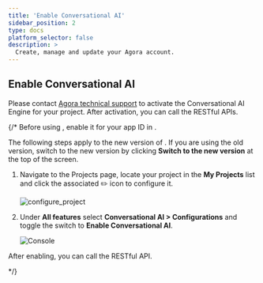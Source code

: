 ```yaml
---
title: 'Enable Conversational AI'
sidebar_position: 2
type: docs
platform_selector: false
description: >
  Create, manage and update your Agora account.
---
```




<ManageAccount />

## Enable Conversational AI

Please contact [Agora technical support](mailto:support@agora.io) to activate the Conversational AI Engine for your project. After activation, you can call the RESTful APIs.

{/*
Before using <Vpd k="NAME" />, enable it for your app ID in <Vg k="CONSOLE" />.

<Admonition type="info" title="Note">The following steps apply to the new version of <Vg k="CONSOLE" />. If you are using the old version, switch to the new version by clicking **Switch to the new version** at the top of the screen.</Admonition>

1. Navigate to the <Link to="{{Global.AGORA_CONSOLE_URL}}">Projects</Link> page, locate your project in the **My Projects** list and click the associated ✏️ icon to configure it.

    ![configure_project](/images/signaling/configure_project.png)

1. Under **All features** select **Conversational AI > Configurations** and toggle the switch to **Enable Conversational AI**.

    ![Console](/images/conversational-ai/enable-convo-ai-console.png)

After enabling, you can call the <Vpd k="NAME" /> RESTful API.

*/}